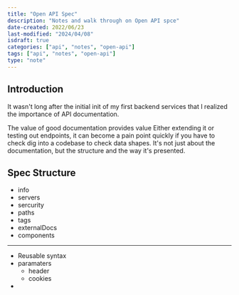 ```yaml
---
title: "Open API Spec"
description: "Notes and walk through on Open API spce"
date-created: 2022/06/23
last-modified: "2024/04/08"
isdraft: true
categories: ["api", "notes", "open-api"]
tags: ["api", "notes", "open-api"]
type: "note"
---
```


## Introduction 

It wasn't long after the initial init of my first backend services that I realized the importance of API documentation. 

The value of good documentation provides value Either extending it or testing out endpoints, it can become a pain point quickly if you have to check dig into a codebase to check data shapes. It's not just about the documentation, but the structure and the way it's presented.

## Spec Structure

- info
- servers
- sercurity
- paths
- tags
- externalDocs
- components

---

- Reusable syntax
- paramaters
  - header
  - cookies
-

